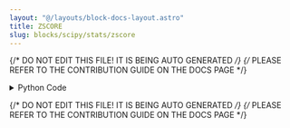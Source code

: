 ```yaml
---
layout: "@/layouts/block-docs-layout.astro"
title: ZSCORE
slug: blocks/scipy/stats/zscore
---
```


{/* DO NOT EDIT THIS FILE! IT IS BEING AUTO GENERATED */}
{/* PLEASE REFER TO THE CONTRIBUTION GUIDE ON THE DOCS PAGE */}


<PythonDocsDisplay docstring={docstring} />
<details>
<summary>Python Code</summary>

```python
from flojoy import OrderedPair, flojoy, Matrix, Scalar
import numpy as np
from collections import namedtuple
from typing import Literal

import scipy.stats


@flojoy
def ZSCORE(
    default: OrderedPair | Matrix,
    axis: int = 0,
    ddof: int = 0,
    nan_policy: str = "propagate",
) -> OrderedPair | Matrix | Scalar:
    """The ZSCORE node is based on a numpy or scipy function.

    The description of that function is as follows:

        Compute the z-score.

        Compute the z-score of each value in the sample, relative to the sample mean and standard deviation.

    Parameters
    ----------
    a : array_like
        An array like object containing the sample data.
    axis : int, optional
        Axis along which to operate.
        Default is 0.
        If None, compute over the whole array 'a'.
    ddof : int, optional
        Degrees of freedom correction in the calculation of the standard deviation.
        Default is 0.
    nan_policy : {'propagate', 'raise', 'omit'}, optional
        Defines how to handle when input contains nan. 'propagate' returns nan,
        'raise' throws an error, 'omit' performs the calculations ignoring nan values.
        Default is 'propagate'.
        Note that when the value is 'omit', nans in the input also propagate to the output,
        but they do not affect the z-scores computed for the non-nan values.

    Returns
    -------
    DataContainer
        type 'ordered pair', 'scalar', or 'matrix'
    """

    result = scipy.stats.zscore(
        a=default.y,
        axis=axis,
        ddof=ddof,
        nan_policy=nan_policy,
    )

    if isinstance(result, np.ndarray):
        result = OrderedPair(x=default.x, y=result)
    else:
        assert isinstance(
            result, np.number | float | int
        ), f"Expected np.number, float or int for result, got {type(result)}"
        result = Scalar(c=float(result))

    return result

```

[Find this Flojoy Block on GitHub](https://github.com/flojoy-ai/blocks/blob/main/blocks/SCIPY/STATS/ZSCORE/ZSCORE.py)

</details>

{/* DO NOT EDIT THIS FILE! IT IS BEING AUTO GENERATED */}
{/* PLEASE REFER TO THE CONTRIBUTION GUIDE ON THE DOCS PAGE */}
